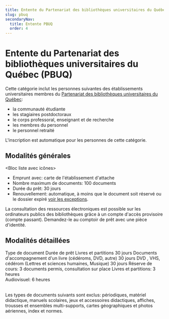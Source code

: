 ```yaml
---
title: Entente du Partenariat des bibliothèques universitaires du Québec (PBUQ)
slug: pbuq
secondaryNav:
  title: Entente PBUQ
  order: 4
---
```



# Entente du Partenariat des bibliothèques universitaires du Québec (PBUQ)

Cette catégorie inclut les personnes suivantes des établissements universitaires membres du [Partenariat des bibliothèques universitaires du Québec](https://pbuq.ca/):

- la communauté étudiante
- les stagiaires postdoctoraux
- le corps professoral, enseignant et de recherche
- les membres du personnel
- le personnel retraité

 L'inscription est automatique pour les personnes de cette catégorie.

## Modalités générales

<Bloc liste avec icônes>

- Emprunt avec: carte de l'établissement d'attache
- Nombre maximum de documents: 100 documents
- Durée du prêt: 30 jours
- Renouvellement: automatique, à moins que le document soit réservé ou le dossier expiré [voir les exceptions](../pret-renouvellement-retour/#exceptions-au-renouvellement-automatique).

</Bloc>

La consultation des ressources électroniques est possible sur les ordinateurs publics des bibliothèques grâce à un compte d'accès provisoire (compte passant). Demandez-le au comptoir de prêt avec une pièce d'identité.

## Modalités détaillées

 <TableContainer component={Paper}>
      <Table sx={{ minWidth: 650 }} aria-label="simple table">
        <TableHead>
          <TableRow>
            <TableCell>Type de document</TableCell>
            <TableCell align="right">Durée de prêt</TableCell>
          </TableRow>
        </TableHead>
        <TableBody>
            <TableRow
              sx={{ '&:last-child td, &:last-child th': { border: 0 } }}
              >
              <TableCell>Livres et partitions</TableCell>
              <TableCell align="right">30 jours</TableCell>
            </TableRow>
            <TableRow
              sx={{ '&:last-child td, &:last-child th': { border: 0 } }}
              >
              <TableCell>Documents d'accompagnement d'un livre (cédéroms, DVD, autre)</TableCell>
              <TableCell align="right">30 jours</TableCell>
            </TableRow>
             <TableRow
              sx={{ '&:last-child td, &:last-child th': { border: 0 } }}
              >
              <TableCell>DVD , VHS, cédérom (Lettres et sciences humaines, Musique)</TableCell>
              <TableCell align="right">30 jours</TableCell>
            </TableRow>
                         <TableRow
              sx={{ '&:last-child td, &:last-child th': { border: 0 } }}
              >
              <TableCell>Réserve de cours: 3 documents permis, consultation sur place</TableCell>
              <TableCell align="right">Livres et partitions: 3 heures <br/> Audiovisuel: 6 heures</TableCell>
            </TableRow>
        </TableBody>
      </Table>
    </TableContainer>

Les types de documents suivants sont exclus: périodiques, matériel didactique, manuels scolaires, jeux et accessoires didactiques, affiches, trousses et ensembles multi-supports, cartes géographiques et photos aériennes, index et normes.
